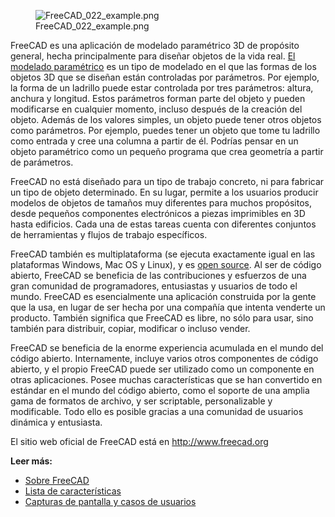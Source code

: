 <languages/>

{{Docnav/es
|[[Manual:Introduction/es|Manual:Introducción]]
|[[Manual:Installing/es|Manual:Instalación]]
|[[Manual:Introduction/es|Inicio manual]]
|IconL=Crystal Clear manual.png
|IconC=Crystal Clear manual.png
}}

{{Manual:TOC}}

<div lang="en" dir="ltr" class="mw-content-ltr">
[[File:FreeCAD 022 example.png]]
</div>

<div class="mw-translate-fuzzy">
FreeCAD es una aplicación de modelado paramétrico 3D de propósito general, hecha principalmente para diseñar objetos de la vida real. [https://es.wikipedia.org/wiki/Modelado_de_s%C3%B3lidos El modelado paramétrico] es un tipo de modelado en el que las formas de los objetos 3D que se diseñan están controladas por parámetros. Por ejemplo, la forma de un ladrillo puede estar controlada por tres parámetros: altura, anchura y longitud. Estos parámetros forman parte del objeto y pueden modificarse en cualquier momento, incluso después de la creación del objeto. Además de los valores simples, un objeto puede tener otros objetos como parámetros.  Por ejemplo, puedes tener un objeto que tome tu ladrillo como entrada y cree una columna a partir de él. Podrías pensar en un objeto paramétrico como un pequeño programa que crea geometría a partir de parámetros.
</div> 

<div class="mw-translate-fuzzy">
FreeCAD no está diseñado para un tipo de trabajo concreto, ni para fabricar un tipo de objeto determinado. En su lugar, permite a los usuarios producir modelos de objetos de tamaños muy diferentes para muchos propósitos, desde pequeños componentes electrónicos a piezas imprimibles en 3D hasta edificios. Cada una de estas tareas cuenta con diferentes conjuntos de herramientas y flujos de trabajo específicos.
</div>

<div class="mw-translate-fuzzy">
FreeCAD también es multiplataforma (se ejecuta exactamente igual en las plataformas Windows, Mac OS y Linux), y es [http://en.wikipedia.org/wiki/Open-source_software open source]. Al ser de código abierto, FreeCAD se beneficia de las contribuciones y esfuerzos de una gran comunidad de programadores, entusiastas y usuarios de todo el mundo. FreeCAD es esencialmente una aplicación construida por la gente que la usa, en lugar de ser hecha por una compañía que intenta venderte un producto. También significa que FreeCAD es libre, no sólo para usar, sino también para distribuir, copiar, modificar o incluso vender.
</div>

<div class="mw-translate-fuzzy">
FreeCAD se beneficia de la enorme experiencia acumulada en el mundo del código abierto. Internamente, incluye varios otros componentes de código abierto, y el propio FreeCAD puede ser utilizado como un componente en otras aplicaciones. Posee muchas características que se han convertido en estándar en el mundo del código abierto, como el soporte de una amplia gama de formatos de archivo, y ser scriptable, personalizable y modificable.  Todo ello es posible gracias a una comunidad de usuarios dinámica y entusiasta.
</div>

<div class="mw-translate-fuzzy">
El sitio web oficial de FreeCAD está en http://www.freecad.org
</div>

'''Leer más:'''

* [[About FreeCAD/es|Sobre FreeCAD]]
* [[Feature list/es|Lista de características]]
* [http://forum.freecad.org/viewforum.php?f=24 Capturas de pantalla y casos de usuarios]


{{Docnav/es
|[[Manual:Introduction/es|Manual:Introducción]]
|[[Manual:Installing/es|Manual:Instalación]]
|[[Manual:Introduction/es|Inicio manual]]
|IconL=Crystal Clear manual.png
|IconC=Crystal Clear manual.png
}}